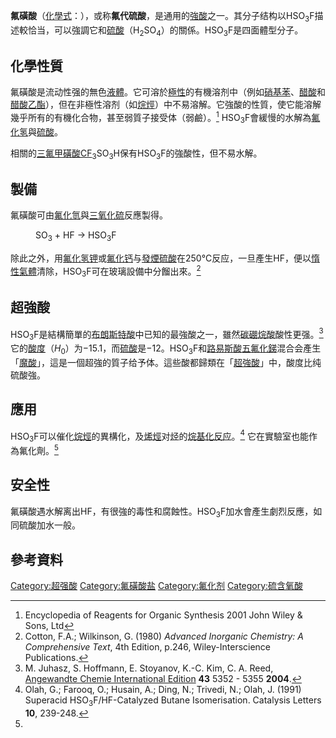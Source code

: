 {{Chembox
| Watchedfields = changed
| verifiedrevid = 441468231
| ImageFileL1 = Fluorosulfuric-acid-2D.png
|  ImageFileL1_Ref = {{chemboximage|ccorrect|??}}
|  ImageSizeL1 = 121
|  ImageNameL1 = 氟磺酸的结构式
| ImageFileR1 = Fluorosulfuric-acid-3D-vdW.png
|  ImageFileR1_Ref = {{chemboximage|ccorrect|??}}
|  ImageSizeR1 = 121
|  ImageNameR1 = 氟磺酸的空间填充模型
| IUPACName = Sulfurofluoridic acid
| SystematicName = Fluorosulfuric acid{{citation needed|date = April 2011}}
| OtherNames = 氟硫酸、氟代硫酸、<br>氟代磺酸
| Section1 = {{Chembox Identifiers
|  CASNo = 7789-21-1
|   CASNo_Ref = {{cascite|correct|CAS}}
|  PubChem = 24603
|   PubChem_Ref = {{Pubchemcite|correct|pubchem}}
|  ChemSpiderID = 23005
|   ChemSpiderID_Ref = {{chemspidercite|correct|chemspider}}
|  EINECS = 232-149-4
|  UNNumber = 1777
|  MeSHName = Fluorosulfonic+acid
|  RTECS = LP0715000
|  SMILES = OS(F)(=O)=O
|  SMILES1 = FS(=O)(=O)O
|  StdInChI = 1S/FHO3S/c1-5(2,3)4/h(H,2,3,4)
|   StdInChI_Ref = {{stdinchicite|correct|chemspider}}
|  InChI = 1/FHO3S/c1-5(2,3)4/h(H,2,3,4)
|  StdInChIKey = UQSQSQZYBQSBJZ-UHFFFAOYSA-N
|   StdInChIKey_Ref = {{stdinchicite|correct|chemspider}}
|  InChIKey = UQSQSQZYBQSBJZ-UHFFFAOYAW
}}
| Section2 = {{Chembox Properties
|  H = 1
|  F = 1
|  O = 3
|  S = 1
|  ExactMass = 99.963042793 g mol<sup>-1</sup>
|  Appearance = 无色液体
|  Density = 1.84 g cm<sup>-3</sup>
|  Solubility = 可溶
|  pKa = -10
|  pKb = 24
|  MeltingPtK = 185.7 
|  BoilingPtK = 438.5 
}}
| Section3 = {{Chembox Structure
|  Coordination = [[四面体形分子构型|四面体]]
|  MolShape = [[四面体形分子构型|四面体]]
}}
| Section7 = {{Chembox Hazards
|  ExternalMSDS = [http://www.inchem.org/documents/icsc/icsc/eics0996.htm ICSC 0996]
|  EUIndex = 016-018-00-7
|  EUClass = {{Chembox EUHazardSymbol|Xn|C}}
|  RPhrases = {{R20}}, {{R35}}
|  SPhrases = {{S1/2}}, {{S26}}, {{S45}}
}}
| Section8 = {{Chembox Related
|  OtherCpds = [[五氟化锑|五氟化锑]]、[[三氟甲磺酸|三氟甲磺酸]]、<br>[[氢氟酸|氢氟酸]]
}}
}}
'''氟磺酸'''（[[化學式|化學式]]：{{化學式|氢|硫|氧|3|氟}}），或称'''氟代硫酸'''，是通用的[[強酸|強酸]]之一。其分子结构以HSO<sub>3</sub>F描述較恰当，可以強調它和[[硫酸|硫酸]]（H<sub>2</sub>SO<sub>4</sub>）的關係。HSO<sub>3</sub>F是四面體型分子。

==化學性質==
氟磺酸是流动性强的無色[[液體|液體]]。它可溶於[[極性|極性]]的有機溶剂中（例如[[硝基苯|硝基苯]]、[[醋酸|醋酸]]和[[醋酸乙酯|醋酸乙酯]]），但在非極性溶剂（如[[烷烴|烷烴]]）中不易溶解。它強酸的性質，使它能溶解幾乎所有的有機化合物，甚至弱質子接受体（弱鹼）。<ref>Encyclopedia of Reagents for Organic Synthesis 2001 John Wiley & Sons, Ltd</ref> HSO<sub>3</sub>F會緩慢的水解為[[氟化氢|氟化氢]]與[[硫酸|硫酸]]。

相關的[[三氟甲磺酸|三氟甲磺酸]]CF<sub>3</sub>SO<sub>3</sub>H保有HSO<sub>3</sub>F的強酸性，但不易水解。

==製備==
氟磺酸可由[[氟化氫|氟化氫]]與[[三氧化硫|三氧化硫]]反應製得。

:SO<sub>3</sub> + HF  →  HSO<sub>3</sub>F

除此之外，用[[氟化氢钾|氟化氢钾]]或[[氟化钙|氟化钙]]与[[發煙硫酸|發煙硫酸]]在250°C反应，一旦產生HF，便以[[不活性氣體|惰性氣體]]清除，HSO<sub>3</sub>F可在玻璃設備中分餾出來。<ref name="ref3">Cotton, F.A.; Wilkinson, G. (1980) ''Advanced Inorganic Chemistry: A Comprehensive Text'', 4th Edition, p.246, Wiley-Interscience Publications.</ref>

==超強酸==
HSO<sub>3</sub>F是結構簡單的[[布朗斯特酸|布朗斯特酸]]中已知的最強酸之一，雖然[[碳硼烷酸|碳硼烷酸]]酸性更强。<ref>M. Juhasz, S. Hoffmann, E. Stoyanov, K.-C. Kim, C. A. Reed,  [[Angewandte_Chemie_International_Edition|Angewandte Chemie International Edition]] '''43''' 5352 - 5355 '''2004'''.</ref> 它的[[Hammett酸度函数|酸度]]（''H''<sub>0</sub>）为−15.1，而[[硫酸|硫酸]]是−12。HSO<sub>3</sub>F和[[路易斯酸|路易斯酸]][[五氟化銻|五氟化銻]]混合会產生「[[魔酸|魔酸]]」，這是一個超強的質子给予体。這些酸都歸類在「[[超強酸|超強酸]]」中，酸度比纯硫酸強。

==應用==
HSO<sub>3</sub>F可以催化[[烷烴|烷烴]]的異構化，及[[烯烴|烯烴]]对[[烃|烃]]的[[烷基化反应|烷基化反应]]。<ref>Olah, G.; Farooq, O.; Husain, A.; Ding, N.; Trivedi, N.; Olah, J. (1991) Superacid HSO<sub>3</sub>F/HF-Catalyzed Butane Isomerisation. Catalysis Letters '''10''', 239-248.</ref> 它在實驗室也能作為氟化劑。<ref name="ref3"/>

==安全性==
氟磺酸遇水解离出HF，有很強的毒性和腐蝕性。HSO<sub>3</sub>F加水會產生劇烈反應，如同硫酸加水一般。

==參考資料==
{{Reflist}}
{{氟磺酸盐}}
{{氢化合物}}

[[Category:超强酸|Category:超强酸]]
[[Category:氟磺酸盐|Category:氟磺酸盐]]
[[Category:氟化剂|Category:氟化剂]]
[[Category:硫含氧酸|Category:硫含氧酸]]
